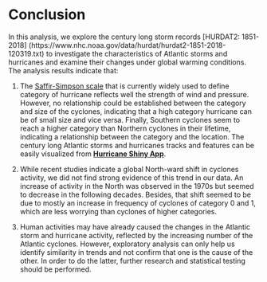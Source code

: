 # Conclusion

In this analysis, we explore the century long storm records [HURDAT2: 1851-2018] (https://www.nhc.noaa.gov/data/hurdat/hurdat2-1851-2018-120319.txt) to investigate the characteristics of Atlantic storms and hurricanes and examine their changes under global warming conditions. The analysis results indicate that:

(1)	The [Saffir-Simpson scale](https://www.nhc.noaa.gov/aboutsshws.php) that is currently widely used to define category of hurricane reflects well the strength of wind and pressure. However, no relationship could be established between the category and size of the cyclones, indicating that a high category hurricane can be of small size and vice versa. Finally, Southern cyclones seem to reach a higher category than Northern cyclones in their lifetime, indicating a relationship between the category and the location. The century long Atlantic storms and hurricanes tracks and features can be easily visualized from [**Hurricane Shiny App**](https://hurricane.shinyapps.io/01_01/). 

(2)	 While recent studies indicate a global North-ward shift in cyclones activity, we did not find strong evidence of this trend in our data. An increase of activity in the North was observed in the 1970s but seemed to decrease in the following decades. Besides, that shift seemed to be due to mostly an increase in frequency of cyclones of category 0 and 1, which are less worrying than cyclones of higher categories.

(3)	Human activities may have already caused the changes in the Atlantic storm and hurricane activity, reflected by the increasing number of the Atlantic cyclones. However, exploratory analysis can only help us identify similarity in trends and not confirm that one is the cause of the other. In order to do the latter, further research and statistical testing should be performed.

